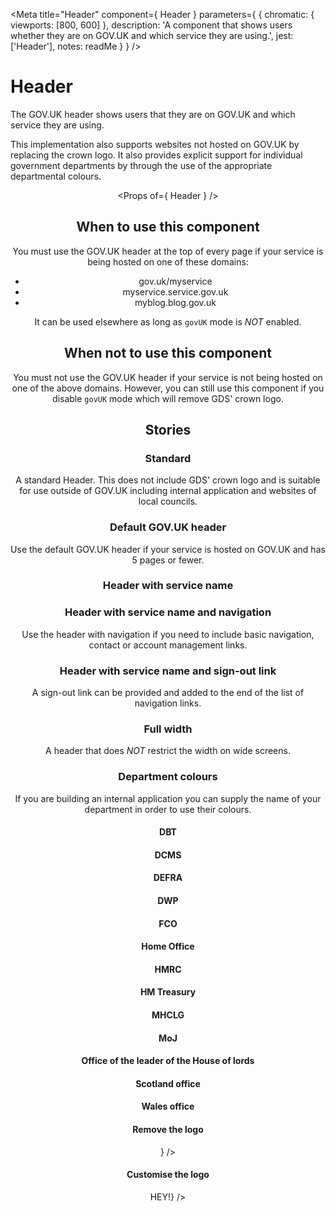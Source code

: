 
<Meta
  title="Header"
  component={ Header }
  parameters={ {
    chromatic: { viewports: [800, 600] },
    description: 'A component that shows users whether they are on GOV.UK and which service they are using.',
    jest: ['Header'],
    notes: readMe
  } }
/>

# Header

The GOV.UK header shows users that they are on GOV.UK and which service they are using.

This implementation also supports websites not hosted on GOV.UK by
replacing the crown logo. It also provides explicit support for
individual government departments by through the use of the appropriate
departmental colours.

<Preview withToolbar>
  <Story name="Header">
    <Header govUK />
  </Story>
</Preview>

<Props of={ Header } />


## When to use this component

You must use the GOV.UK header at the top of every page if your service
is being hosted on one of these domains:

- gov.uk/myservice
- myservice.service.gov.uk
- myblog.blog.gov.uk

It can be used elsewhere as long as `govUK` mode is _NOT_ enabled.


## When not to use this component

You must not use the GOV.UK header if your service is not being hosted on
one of the above domains. However, you can still use this component if
you disable `govUK` mode which will remove GDS' crown logo.


## Stories
### Standard

A standard Header. This does not include GDS' crown logo and is suitable
for use outside of GOV.UK including internal application and websites of
local councils.

<Preview>
  <Story name="Standard">
    <Header />
  </Story>
</Preview>


### Default GOV.UK header

Use the default GOV.UK header if your service is hosted on GOV.UK and has
5 pages or fewer.

<Preview>
  <Story name="GOV.UK">
    <Header govUK />
  </Story>
</Preview>


### Header with service name

<Preview>
  <Story name="Service name">
    <Header govUK
      serviceName="Service name"
      serviceHref="#"
    />
  </Story>
</Preview>


### Header with service name and navigation

Use the header with navigation if you need to include basic navigation,
contact or account management links.

<Preview>
  <Story name="Navigation">
    <Header govUK
      navigation={[
        { href: '#1', text: 'Navigation item 1', active: true },
        { href: '?2', text: 'Navigation item 2' },
        { href: '?3', text: 'Navigation item 3' },
        { href: '?4', text: 'Navigation item 4' }
      ]}
      organisationHref="#"
      serviceName="Service name"
      serviceHref="#"
    />
  </Story>
</Preview>


### Header with service name and sign-out link

A sign-out link can be provided and added to the end of the list of
navigation links.

<Preview>
  <Story name="Sign out">
    <Header
      signOutHref="#sign-out"
      serviceName="My service"
      serviceHref="#my-service"
    />
  </Story>
</Preview>


### Full width

A header that does _NOT_ restrict the width on wide screens.

<Preview>
  <Story name="Full width">
    <Header
      maxContentsWidth={-1}
    />
  </Story>
</Preview>


### Department colours

If you are building an internal application you can supply the name of
your department in order to use their colours.


#### DBT

<Preview>
  <Story name="DBT">
    <Header
      department="department-for-business-trade"
    />
  </Story>
</Preview>


#### DCMS

<Preview>
  <Story name="DCMS">
    <Header
      department="department-for-culture-media-sport"
    />
  </Story>
</Preview>


#### DEFRA

<Preview>
  <Story name="DEFRA">
    <Header
      department="department-for-environment-food-rural-affairs"
    />
  </Story>
</Preview>


#### DWP

<Preview>
  <Story name="DWP">
    <Header
      department="department-for-work-pensions"
    />
  </Story>
</Preview>


#### FCO

<Preview>
  <Story name="FCO">
    <Header
      department="foreign-commonwealth-office"
    />
  </Story>
</Preview>


#### Home Office

<Preview>
  <Story name="Home Office">
    <Header
      department="home-office"
    />
  </Story>
</Preview>


#### HMRC

<Preview>
  <Story name="HMRC">
    <Header
      department="hm-revenue-customs"
    />
  </Story>
</Preview>


#### HM Treasury

<Preview>
  <Story name="HM treasury">
    <Header
      department="hm-treasury"
    />
  </Story>
</Preview>


#### MHCLG

<Preview>
  <Story name="MHCLG">
    <Header
      department="ministry-for-housing-communities-local-government"
    />
  </Story>
</Preview>


#### MoJ

<Preview>
  <Story name="MoJ">
    <Header
      department="ministry-of-justice"
    />
  </Story>
</Preview>


#### Office of the leader of the House of lords

<Preview>
  <Story name="Office of the leader of the House of lords">
    <Header
      department="office-of-the-leader-of-the-house-of-lords"
    />
  </Story>
</Preview>


#### Scotland office

<Preview>
  <Story name="Scotland office">
    <Header
      department="scotland-office"
    />
  </Story>
</Preview>


#### Wales office

<Preview>
  <Story name="Wales office">
    <Header
      department="wales-office"
    />
  </Story>
</Preview>

#### Remove the logo

<Preview>
  <Story name="Remove the logo">
    <Header
      department="department-for-work-pensions"
      logo={<Fragment></Fragment>}
    />
  </Story>
</Preview>

#### Customise the logo

<Preview>
  <Story name="Customise the logo">
    <Header
      department="department-for-work-pensions"
      logo={<div>HEY!</div>}
    />
  </Story>
</Preview>